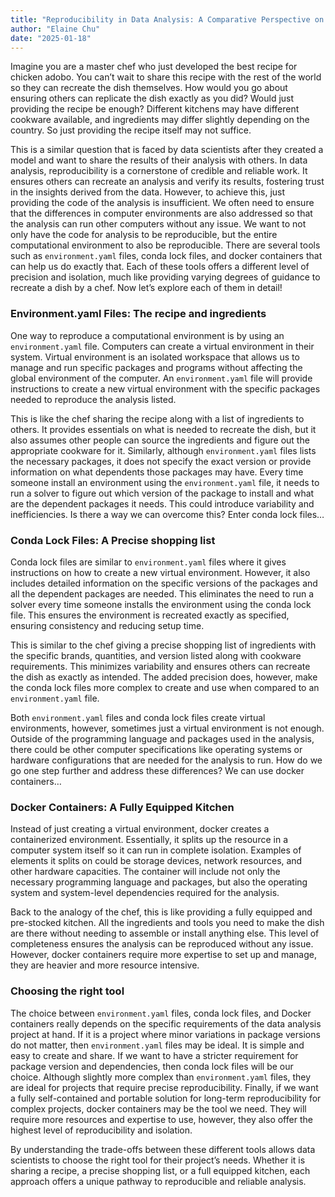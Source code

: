 ```yaml
---
title: "Reproducibility in Data Analysis: A Comparative Perspective on Virtual Environments and Containers"
author: "Elaine Chu"
date: "2025-01-18"
---
```


Imagine you are a master chef who just developed the best recipe for chicken adobo. You can’t wait to share this recipe with the rest of the world so they can recreate the dish themselves. How would you go about ensuring others can replicate the dish exactly as you did? Would just providing the recipe be enough? Different kitchens may have different cookware available, and ingredients may differ slightly depending on the country. So just providing the recipe itself may not suffice.

This is a similar question that is faced by data scientists after they created a model and want to share the results of their analysis with others. In data analysis, reproducibility is a cornerstone of credible and reliable work. It ensures others can recreate an analysis and verify its results, fostering trust in the insights derived from the data. However, to achieve this, just providing the code of the analysis is insufficient. We often need to ensure that the differences in computer environments are also addressed so that the analysis can run other computers without any issue. We want to not only have the code for analysis to be reproducible, but the entire computational environment to also be reproducible. There are several tools such as `environment.yaml` files, conda lock files, and docker containers that can help us do exactly that. Each of these tools offers a different level of precision and isolation, much like providing varying degrees of guidance to recreate a dish by a chef. Now let’s explore each of them in detail!

### Environment.yaml Files: The recipe and ingredients

One way to reproduce a computational environment is by using an `environment.yaml` file. Computers can create a virtual environment in their system. Virtual environment is an isolated workspace that allows us to manage and run specific packages and programs without affecting the global environment of the computer. An `environment.yaml` file will provide instructions to create a new virtual environment with the specific packages needed to reproduce the analysis listed. 

This is like the chef sharing the recipe along with a list of ingredients to others. It provides essentials on what is needed to recreate the dish, but it also assumes other people can source the ingredients and figure out the appropriate cookware for it. Similarly, although `environment.yaml` files lists the necessary  packages, it does not specify the exact version or provide information on what dependents those packages may have. Every time someone install an environment using the `environment.yaml` file, it needs to run a solver to figure out which version of the package to install and what are the dependent packages it needs. This could introduce variability and inefficiencies. Is there a way we can overcome this? Enter conda lock files…

### Conda Lock Files: A Precise shopping list

Conda lock files are similar to `environment.yaml` files where it gives instructions on how to create a new virtual environment. However, it also includes detailed information on the specific versions of the packages and all the dependent packages are needed. This eliminates the need to run a solver every time someone installs the environment using the conda lock file. This ensures the environment is recreated exactly as specified, ensuring consistency and reducing setup time.

This is similar to the chef giving a precise shopping list of ingredients with the specific brands, quantities, and version listed along with cookware requirements. This minimizes variability and ensures others can recreate the dish as exactly as intended. The added precision does, however, make the conda lock files more complex to create and use when compared to an `environment.yaml` file.

Both `environment.yaml` files and conda lock files create virtual environments, however, sometimes just a virtual environment is not enough. Outside of the programming language and packages used in the analysis, there could be other computer specifications like operating systems or hardware configurations that are needed for the analysis to run. How do we go one step further and address these differences? We can use docker containers…

### Docker Containers: A Fully Equipped Kitchen

Instead of just creating a virtual environment, docker creates a containerized environment. Essentially, it splits up the resource in a computer system itself so it can run in complete isolation. Examples of elements it splits on could be storage devices, network resources, and other hardware capacities. The container will include not only the necessary programming language and packages, but also the operating system and system-level dependencies required for the analysis.

Back to the analogy of the chef, this is like providing a fully equipped and pre-stocked kitchen. All the ingredients and tools you need to make the dish are there without needing to assemble or install anything else. This level of completeness ensures the analysis can be reproduced without any issue. However, docker containers require more expertise to set up and manage, they are heavier and more resource intensive. 

### Choosing the right tool

The choice between `environment.yaml` files, conda lock files, and Docker containers really depends on the specific requirements of the data analysis project at hand. If it is a project where minor variations in package versions do not matter, then `environment.yaml` files may be ideal. It is simple and easy to create and share. If we want to have a stricter requirement for package version and dependencies, then conda lock files will be our choice. Although slightly more complex than `environment.yaml` files, they are ideal for projects that require precise reproducibility. Finally, if we want a fully self-contained and portable solution for long-term reproducibility for complex projects, docker containers may be the tool we need. They will require more resources and expertise to use, however, they also offer the highest level of reproducibility and isolation.

By understanding the trade-offs between these different tools allows data scientists to choose the right tool for their project’s needs. Whether it is sharing a recipe, a precise shopping list, or a full equipped kitchen, each approach offers a unique pathway to reproducible and reliable analysis.


